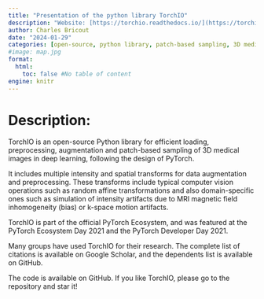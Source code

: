 ```yaml
---
title: "Presentation of the python library TorchIO"
description: "Website: [https://torchio.readthedocs.io/](https://torchio.readthedocs.io/){target='_blank'}"
author: Charles Bricout
date: "2024-01-29"
categories: [open-source, python library, patch-based sampling, 3D medical images]
#image: map.jpg
format:
  html:
    toc: false #No table of content
engine: knitr
---
```


# Description:

TorchIO is an open-source Python library for efficient loading, preprocessing, augmentation and patch-based sampling of 3D medical images in deep learning, following the design of PyTorch.

It includes multiple intensity and spatial transforms for data augmentation and preprocessing. These transforms include typical computer vision operations such as random affine transformations and also domain-specific ones such as simulation of intensity artifacts due to MRI magnetic field inhomogeneity (bias) or k-space motion artifacts.

TorchIO is part of the official PyTorch Ecosystem, and was featured at the PyTorch Ecosystem Day 2021 and the PyTorch Developer Day 2021.

Many groups have used TorchIO for their research. The complete list of citations is available on Google Scholar, and the dependents list is available on GitHub.

The code is available on GitHub. If you like TorchIO, please go to the repository and star it!